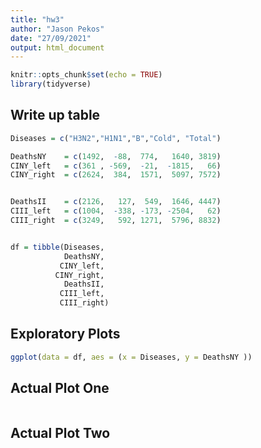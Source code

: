 ```yaml
---
title: "hw3"
author: "Jason Pekos"
date: "27/09/2021"
output: html_document
---
```


```r
knitr::opts_chunk$set(echo = TRUE)
library(tidyverse)
```

## Write up table



```r
Diseases = c("H3N2","H1N1","B","Cold", "Total")

DeathsNY    = c(1492,  -88,  774,   1640, 3819)
CINY_left   = c(361 , -569,  -21,  -1815,   66)
CINY_right  = c(2624,  384,  1571,  5097, 7572)


DeathsII    = c(2126,   127,  549,  1646, 4447)
CIII_left   = c(1004,  -338, -173, -2504,   62)
CIII_right  = c(3249,   592, 1271,  5796, 8832)


df = tibble(Diseases,
            DeathsNY,
           CINY_left,
          CINY_right,
            DeathsII,
           CIII_left,
           CIII_right)
```



## Exploratory Plots

```r
ggplot(data = df, aes = (x = Diseases, y = DeathsNY ))
```


## Actual Plot One

```r


```



## Actual Plot Two

```r

```













